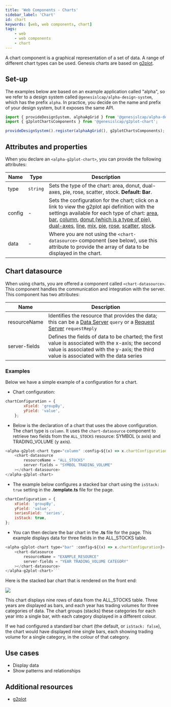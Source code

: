 ```yaml
---
title: 'Web Components - Charts'
sidebar_label: 'Chart'
id: chart
keywords: [web, web components, chart]
tags:
    - web
    - web components
    - chart
---
```


A chart component is a graphical representation of a set of data. A range of different chart types can be used. Genesis charts are based on [g2plot](https://g2plot.antv.antgroup.com/en/).

## Set-up

The examples below are based on an example application called "alpha", so we refer to a design system called `@genesislcap/alpha-design-system`, which has the prefix `alpha`. In practice, you decide on the name and prefix of your design system, but it exposes the same API.

```ts
import { provideDesignSystem, alphaAgGrid } from '@genesislcap/alpha-design-system';
import { g2plotChartsComponents } from '@genesislcap/g2plot-chart';

provideDesignSystem().register(alphaAgGrid(), g2plotChartsComponents);
```

## Attributes and properties

When you declare an `<alpha-g2plot-chart>`, you can provide the following attributes:

| Name            | Type      | Description                                                                                                                                                                                                                                                                                                                                                                                                                                                                                                                                                                                                                                                                                                                                                                                                                                                    |
|-----------------|-----------|----------------------------------------------------------------------------------------------------------------------------------------------------------------------------------------------------------------------------------------------------------------------------------------------------------------------------------------------------------------------------------------------------------------------------------------------------------------------------------------------------------------------------------------------------------------------------------------------------------------------------------------------------------------------------------------------------------------------------------------------------------------------------------------------------------------------------------------------------------------|
| type            | `string`  | Sets the type of the chart: area, donut, dual-axes, pie, rose, scatter, stock. **Default: Bar**.                                                                                                                                                                                                                                                                                                                                                                                                                                                                                                                                                                                                                                                                                                                                                               |
| config          | - | Sets the configuration for the chart; click on a link to view the g2plot api definition with the settings available for each type of chart: [area](https://g2plot.antv.antgroup.com/en/api/plots/area), [bar](https://g2plot.antv.antgroup.com/en/api/plots/bar), [column](https://g2plot.antv.antgroup.com/en/api/plots/column), [donut (which is a type of pie)](https://g2plot.antv.antgroup.com/en/examples/pie/donut/#basic), [dual-axes](https://g2plot.antv.antgroup.com/en/api/plots/dual-axes), [line](https://g2plot.antv.antgroup.com/en/api/plots/line), [mix](https://g2plot.antv.antgroup.com/en/api/advanced-plots/mix), [pie](https://g2plot.antv.antgroup.com/en/api/plots/pie), [rose](https://g2plot.antv.antgroup.com/en/api/plots/rose), [scatter](https://g2plot.antv.antgroup.com/en/api/plots/scatter), [stock](https://g2plot.antv.antgroup.com/en/api/plots/stock). |
| data            | - | Where you are not using the `<chart-datasource>` component (see below), use this attribute to provide the array of data to be displayed in the chart.                                                                                                                                                                                                                                                                                                                                                                                                                                                                                                                                                                                                                                                                                                          |


## Chart datasource

When using charts, you are offered a component called `<chart-datasource>`. This component handles the communication and integration with the server. This component has two attributes:

| Name              | Description                               |
|-------------------|-------------------------------------------|
| resourceName      | Identifies the resource that provides the data; this can be a [Data Server](/server/data-server/introduction/) `query` or a [Request Server](/server/request-server/introduction/) `requestReply`|
| server-fields     | Defines the fields of data to be charted; the first value is associated with the x-axis; the second value is associated with the y-axis; the third value is associated with the data series |

### Examples

Below we have a simple example of a configuration for a chart. 

- Chart configuration:
```javascript title="chart configuration"
chartConfiguration = {
        xField: 'groupBy',
        yField: 'value',
    };
```
- Below is the declaration of a chart that uses the above configuration. The chart type is `column`. It uses the `chart-datasource` component to retrieve two fields from the `ALL_STOCKS` resource: SYMBOL (x axis) and TRADING_VOLUME (y axis).

```javascript title="chart declaration"
<alpha-g2plot-chart type="column" :config=${(x) => x.chartConfiguration}>
    <chart-datasource
        resourceName = "ALL_STOCKS"
        server-fields = "SYMBOL TRADING_VOLUME"
    ></chart-datasource>
</alpha-g2plot-chart>
```
- The example below configures a stacked bar chart using the `isStack: true` setting in the **.template.ts** file for the page. 

```javascript title="chart configuration in .template.ts page"
chartConfiguration = {
    xField: 'groupBy',
    yField: 'value',
    seriesField: 'series',
    isStack: true,
};
```
- You can then declare the bar chart in the **.ts** file for the page. This example displays data for three fields in the ALL_STOCKS table.

```javascript title="chart declaration in .ts page"
<alpha-g2plot-chart type="bar" :config=${(x) => x.chartConfiguration}>
    <chart-datasource
        resourceName = "EXAMPLE_RESOURCE"
        server-fields = "YEAR TRADING_VOLUME CATEGORY"
    ></chart-datasource>
</alpha-g2plot-chart>```
```

Here is the stacked bar chart that is rendered on the front end:

![](/img/stacked-bar-chart.png)

This chart displays nine rows of data from the ALL_STOCKS table. Three years are displayed as bars, and each year has trading volumes for three categories of data. The chart groups (stacks) these categories for each year into a single bar, with each category displayed in a different colour. 

If we had configured a standard bar chart (the default, or `isStack: false`), the chart would have displayed nine single bars, each showing trading volume for a single category, in the colour of that category.

## Use cases

- Display data
- Show patterns and relationships

## Additional resources

- [g2plot](https://g2plot.antv.antgroup.com/en/)
